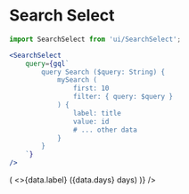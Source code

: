 
<Meta
	title="Form/Search Select"
	component={SearchSelect}
/>

# Search Select

```jsx
import SearchSelect from 'ui/SearchSelect';

<SearchSelect
	query={gql`
		query Search ($query: String) {
			mySearch (
				first: 10
				filter: { query: $query }
			) {
				label: title
				value: id
				# ... other data
			}
		}
	`}
/>
```

<Canvas>
	<Story name="SearchSelect">
		<Provider value={createClient({ url: 'https://dev.api.tripmapper.co/graphql', })}>
			<SearchSelect
				pathToNodes="tripsList"
				query={gql`
					query Search ($query: String) {
						tripsList (
							first: 10
							filter: { name: { includesInsensitive: $query } }
						) {
							value: id
							label: name
							days
							notes
						}
					}
				`}
				onSelect={console.log}
				itemRenderer={data => (
					<>{data.label} ({data.days} days)</>
				)}
			/>
		</Provider>
	</Story>
</Canvas>

<ArgsTable of={SearchSelect} />
